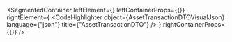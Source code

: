 
<SegmentedContainer
  leftElement={<AssetTransactionDTODesc />}
  leftContainerProps={{}}
  rightElement={
    <CodeHighlighter
      object={AssetTransactionDTOVisualJson}
      language={"json"}
      title={"AssetTransactionDTO"}
    />
  }
  rightContainerProps={{}}
/>

<div
  class={"spacer"}
/>


